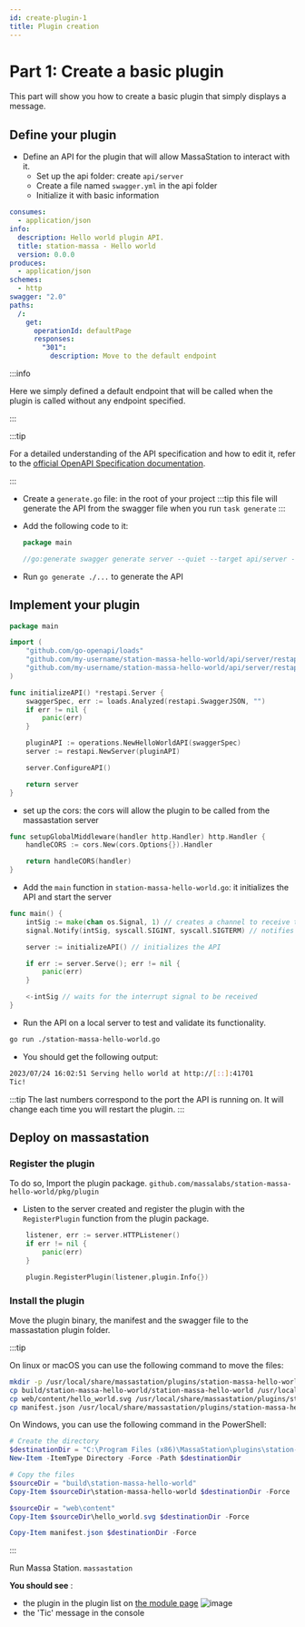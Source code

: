 ```yaml
---
id: create-plugin-1
title: Plugin creation
---
```


# Part 1: Create a basic plugin

This part will show you how to create a basic plugin that simply displays a message.

## Define your plugin

- Define an API for the plugin that will allow MassaStation to interact with it.
  - Set up the api folder: create `api/server`
  - Create a file named `swagger.yml` in the api folder
  - Initialize it with basic information

```yaml
consumes:
  - application/json
info:
  description: Hello world plugin API.
  title: station-massa - Hello world
  version: 0.0.0
produces:
  - application/json
schemes:
  - http
swagger: "2.0"
paths:
  /:
    get:
      operationId: defaultPage
      responses:
        "301":
          description: Move to the default endpoint
```

:::info

Here we simply defined a default endpoint that will be called when the plugin is called without any endpoint specified.

:::

:::tip

For a detailed understanding of the API specification and how to edit it, refer to the [official OpenAPI Specification documentation](https://www.openapis.org/).

:::

- Create a `generate.go` file: in the root of your project
  :::tip
  this file will generate the API from the swagger file when you run `task generate`
  :::
- Add the following code to it:

  ```go
  package main

  //go:generate swagger generate server --quiet --target api/server --name station-massa-hello-world --spec api/swagger.yml --exclude-main
  ```

- Run `go generate ./...` to generate the API


## Implement your plugin

```go
package main

import (
	"github.com/go-openapi/loads"
	"github.com/my-username/station-massa-hello-world/api/server/restapi"
	"github.com/my-username/station-massa-hello-world/api/server/restapi/operations"
)

func initializeAPI() *restapi.Server {
	swaggerSpec, err := loads.Analyzed(restapi.SwaggerJSON, "")
	if err != nil {
		panic(err)
	}

	pluginAPI := operations.NewHelloWorldAPI(swaggerSpec)
	server := restapi.NewServer(pluginAPI)

	server.ConfigureAPI()

	return server
}
```

- set up the cors: the cors will allow the plugin to be called from the massastation server

```go
func setupGlobalMiddleware(handler http.Handler) http.Handler {
	handleCORS := cors.New(cors.Options{}).Handler

	return handleCORS(handler)
}
```

- Add the `main` function in `station-massa-hello-world.go`: it initializes the API and start the server

```go
func main() {
	intSig := make(chan os.Signal, 1) // creates a channel to receive the interrupt signal
	signal.Notify(intSig, syscall.SIGINT, syscall.SIGTERM) // notifies the channel when the interrupt signal is received

	server := initializeAPI() // initializes the API

	if err := server.Serve(); err != nil {
		panic(err)
	}

	<-intSig // waits for the interrupt signal to be received
}
```

- Run the API on a local server to test and validate its functionality.

```bash
go run ./station-massa-hello-world.go
```

- You should get the following output:

```bash
2023/07/24 16:02:51 Serving hello world at http://[::]:41701
Tic!
```

:::tip
The last numbers correspond to the port the API is running on. It will change each time you will restart the plugin.
:::

## Deploy on massastation

### Register the plugin

To do so,
Import the plugin package. `github.com/massalabs/station-massa-hello-world/pkg/plugin`

- Listen to the server created and register the plugin with the `RegisterPlugin` function from the plugin package.

```go
	listener, err := server.HTTPListener()
	if err != nil {
		panic(err)
	}

	plugin.RegisterPlugin(listener,plugin.Info{})
```

### Install the plugin

Move the plugin binary, the manifest and the swagger file to the massastation plugin folder.

:::tip

On linux or macOS you can use the following command to move the files:

```bash
mkdir -p /usr/local/share/massastation/plugins/station-massa-hello-world
cp build/station-massa-hello-world/station-massa-hello-world /usr/local/share/massastation/plugins/station-massa-hello-world
cp web/content/hello_world.svg /usr/local/share/massastation/plugins/station-massa-hello-world
cp manifest.json /usr/local/share/massastation/plugins/station-massa-hello-world
```

On Windows, you can use the following command in the PowerShell:

```powershell
# Create the directory
$destinationDir = "C:\Program Files (x86)\MassaStation\plugins\station-massa-hello-world"
New-Item -ItemType Directory -Force -Path $destinationDir

# Copy the files
$sourceDir = "build\station-massa-hello-world"
Copy-Item $sourceDir\station-massa-hello-world $destinationDir -Force

$sourceDir = "web\content"
Copy-Item $sourceDir\hello_world.svg $destinationDir -Force

Copy-Item manifest.json $destinationDir -Force
```

:::

Run Massa Station. `massastation`

**You should see** :

- the plugin in the plugin list on [the module page](https://station.massa/web/store)
  ![image](./massastation-menu.png)
- the 'Tic' message in the console

